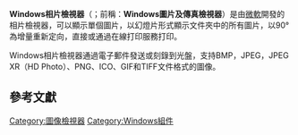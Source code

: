 {{unreferenced|time=2014-06-05T05:40:31+00:00}}
{{noteTA
|G1=IT
|G2 = Windows
}}
{{Infobox Windows component
| name               = Windows相片檢視器
| logo               = 
| logo_size          = 
| screenshot         = File:Windows相片檢視器螢幕截圖(windows7).png
| screenshot_size    = 
| caption            = 
| included_with      = [[Microsoft_Windows|Microsoft Windows]]
| replaces           = [[Imaging_for_Windows|Imaging for Windows]]、[[Windows影像中心|Windows影像中心]]
| replaced_by        = [[Microsoft_照片|Microsoft 照片]]
| related_components = 
}}

'''Windows相片檢視器'''（{{lang-en|'''Windows Photo Viewer'''}}；前稱：'''Windows圖片及傳真檢視器'''）是由[[微軟|微軟]]開發的相片檢視器，可以顯示單個圖片，以幻燈片形式顯示文件夾中的所有圖片，以90°為增量重新定向，直接或通過在線打印服務打印。

Windows相片檢視器通過電子郵件發送或刻錄到光盤，支持BMP，JPEG，JPEG XR（HD Photo）、PNG、ICO、GIF和TIFF文件格式的圖像。

== 參考文獻 ==
{{Reflist}}

{{Windows-software-stub}}
{{Microsoft Windows components}}

[[Category:圖像檢視器|Category:圖像檢視器]]
[[Category:Windows組件|Category:Windows組件]]